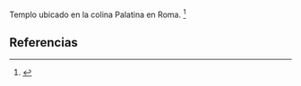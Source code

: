 Templo ubicado en la colina Palatina en Roma. <ref>{{lib|LU|132|0|2}}</ref> 

== Referencias ==

<references />
